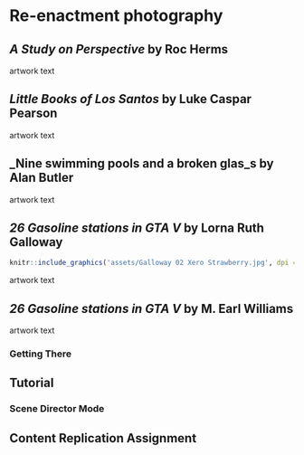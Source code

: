 # Re-enactment photography

## _A Study on Perspective_ by Roc Herms

artwork text

## _Little Books of Los Santos_ by Luke Caspar Pearson 

artwork text

## _Nine swimming pools and a broken glas_s by Alan Butler

artwork text

## _26 Gasoline stations in GTA V_ by Lorna Ruth Galloway 
```r
knitr::include_graphics('assets/Galloway 02 Xero Strawberry.jpg', dpi = NA)
```
artwork text

## _26 Gasoline stations in GTA V_ by M. Earl Williams 

artwork text

### Getting There

## Tutorial

### Scene Director Mode

## Content Replication Assignment
